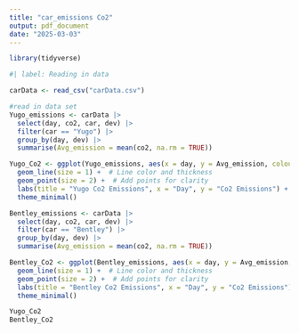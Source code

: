```yaml
---
title: "car_emissions Co2"
output: pdf_document
date: "2025-03-03"
---
```


```r
library(tidyverse)
```

```r
#| label: Reading in data

carData <- read_csv("carData.csv")
```

```r
#read in data set
Yugo_emissions <- carData |>
  select(day, co2, car, dev) |>
  filter(car == "Yugo") |>
  group_by(day, dev) |>
  summarise(Avg_emission = mean(co2, na.rm = TRUE))

Yugo_Co2 <- ggplot(Yugo_emissions, aes(x = day, y = Avg_emission, colour = dev, group = dev)) +
  geom_line(size = 1) +  # Line color and thickness
  geom_point(size = 2) +  # Add points for clarity
  labs(title = "Yugo Co2 Emissions", x = "Day", y = "Co2 Emissions") +
  theme_minimal()

Bentley_emissions <- carData |>
  select(day, co2, car, dev) |>
  filter(car == "Bentley") |>
  group_by(day, dev) |>
  summarise(Avg_emission = mean(co2, na.rm = TRUE))

Bentley_Co2 <- ggplot(Bentley_emissions, aes(x = day, y = Avg_emission, colour = dev, group = dev)) +
  geom_line(size = 1) +  # Line color and thickness
  geom_point(size = 2) +  # Add points for clarity
  labs(title = "Bentley Co2 Emissions", x = "Day", y = "Co2 Emissions") +
  theme_minimal()

Yugo_Co2
Bentley_Co2
  
```
